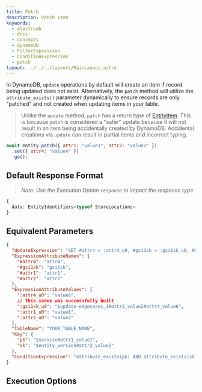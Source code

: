 ```yaml
---
title: Patch
description: Patch item
keywords:
  - electrodb
  - docs
  - concepts
  - dynamodb
  - FilterExpression
  - ConditionExpression
  - patch
layout: ../../../layouts/MainLayout.astro
---
```



<ExampleSetup />

In DynamoDB, `update` operations by default will create an item if record being updated does not exist. Alternatively, the `patch` method will utilize the `attribute_exists()` parameter dynamically to ensure records are only "patched" and not created when updating items in your table.

> Unlike the `update` method, `patch` has a return type of [EntityItem](/en/reference/typescript#entityitem-type). This is because `patch` is considered a "safer" update because it will not result in an item being accidentally created by DynamoDB. Accidental creations via `update` can result in partial items and incorrect typing.

```javascript
await entity.patch({ attr1: "value1", attr2: "value2" })
  .set({ attr4: "value4" })
  .go();
```

## Default Response Format

> _Note: Use the Execution Option `response` to impact the response type_

```typescript
{
  data: EntityIdentifiers<typeof StoreLocations>
}
```

## Equivalent Parameters
```json
{
  "UpdateExpression": "SET #attr4 = :attr4_u0, #gsi1sk = :gsi1sk_u0, #attr1 = :attr1_u0, #attr2 = :attr2_u0",
  "ExpressionAttributeNames": {
    "#attr4": "attr4",
    "#gsi1sk": "gsi1sk",
    "#attr1": "attr1",
    "#attr2": "attr2"
  },
  "ExpressionAttributeValues": {
    ":attr4_u0": "value6",
    // This index was successfully built
    ":gsi1sk_u0": "$update-edgecases_1#attr2_value2#attr4_value6",
    ":attr1_u0": "value1",
    ":attr2_u0": "value2"
  },
  "TableName": "YOUR_TABLE_NAME",
  "Key": {
    "pk": "$service#attr1_value1",
    "sk": "$entity_version#attr2_value2"
  },
  "ConditionExpression": "attribute_exists(pk) AND attribute_exists(sk)"
}
```

## Execution Options


<PartialExample name="Filters" />
